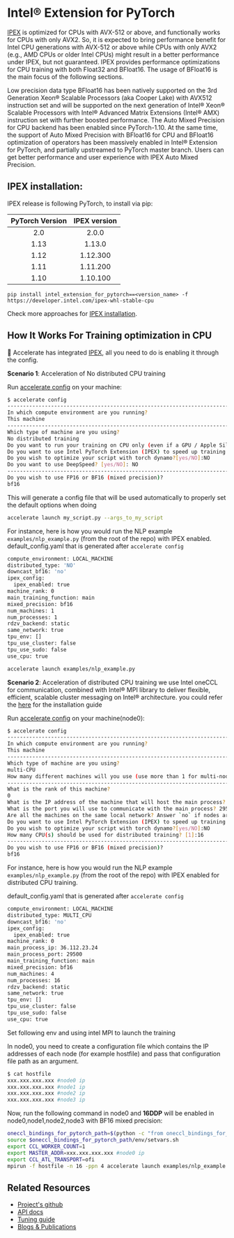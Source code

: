 <!--Copyright 2022 The HuggingFace Team. All rights reserved.

Licensed under the Apache License, Version 2.0 (the "License"); you may not use this file except in compliance with
the License. You may obtain a copy of the License at

http://www.apache.org/licenses/LICENSE-2.0

Unless required by applicable law or agreed to in writing, software distributed under the License is distributed on
an "AS IS" BASIS, WITHOUT WARRANTIES OR CONDITIONS OF ANY KIND, either express or implied. See the License for the
specific language governing permissions and limitations under the License.
-->

# Intel® Extension for PyTorch

[IPEX](https://github.com/intel/intel-extension-for-pytorch) is optimized for CPUs with AVX-512 or above, and functionally works for CPUs with only AVX2. So, it is expected to bring performance benefit for Intel CPU generations with AVX-512 or above while CPUs with only AVX2 (e.g., AMD CPUs or older Intel CPUs) might result in a better performance under IPEX, but not guaranteed. IPEX provides performance optimizations for CPU training with both Float32 and BFloat16. The usage of BFloat16 is the main focus of the following sections.

Low precision data type BFloat16 has been natively supported on the 3rd Generation Xeon® Scalable Processors (aka Cooper Lake) with AVX512 instruction set and will be supported on the next generation of Intel® Xeon® Scalable Processors with Intel® Advanced Matrix Extensions (Intel® AMX) instruction set with further boosted performance. The Auto Mixed Precision for CPU backend has been enabled since PyTorch-1.10. At the same time, the support of Auto Mixed Precision with BFloat16 for CPU and BFloat16 optimization of operators has been massively enabled in Intel® Extension for PyTorch, and partially upstreamed to PyTorch master branch. Users can get better performance and user experience with IPEX Auto Mixed Precision.

## IPEX installation:

IPEX release is following PyTorch, to install via pip:

| PyTorch Version   | IPEX version   |
| :---------------: | :----------:   |
| 2.0               |  2.0.0         |
| 1.13              |  1.13.0        |
| 1.12              |  1.12.300      |
| 1.11              |  1.11.200      |
| 1.10              |  1.10.100      |

```
pip install intel_extension_for_pytorch==<version_name> -f https://developer.intel.com/ipex-whl-stable-cpu
```

Check more approaches for [IPEX installation](https://intel.github.io/intel-extension-for-pytorch/cpu/latest/tutorials/installation.html).


## How It Works For Training optimization in CPU

🤗 Accelerate has integrated [IPEX](https://github.com/intel/intel-extension-for-pytorch), all you need to do is enabling it through the config.

**Scenario 1**: Acceleration of No distributed CPU training

Run <u>accelerate config</u> on your machine:

```bash
$ accelerate config
-----------------------------------------------------------------------------------------------------------------------------------------------------------
In which compute environment are you running?
This machine
-----------------------------------------------------------------------------------------------------------------------------------------------------------
Which type of machine are you using?
No distributed training
Do you want to run your training on CPU only (even if a GPU / Apple Silicon device is available)? [yes/NO]:yes
Do you want to use Intel PyTorch Extension (IPEX) to speed up training on CPU? [yes/NO]:yes
Do you wish to optimize your script with torch dynamo?[yes/NO]:NO
Do you want to use DeepSpeed? [yes/NO]: NO
-----------------------------------------------------------------------------------------------------------------------------------------------------------
Do you wish to use FP16 or BF16 (mixed precision)?
bf16
```
This will generate a config file that will be used automatically to properly set the
default options when doing

```bash
accelerate launch my_script.py --args_to_my_script
```

For instance, here is how you would run the NLP example `examples/nlp_example.py` (from the root of the repo) with IPEX enabled.
default_config.yaml that is generated after `accelerate config`

```bash
compute_environment: LOCAL_MACHINE
distributed_type: 'NO'
downcast_bf16: 'no'
ipex_config:
  ipex_enabled: true
machine_rank: 0
main_training_function: main
mixed_precision: bf16
num_machines: 1
num_processes: 1
rdzv_backend: static
same_network: true
tpu_env: []
tpu_use_cluster: false
tpu_use_sudo: false
use_cpu: true
```
```bash
accelerate launch examples/nlp_example.py
```

**Scenario 2**: Acceleration of distributed CPU training
we use Intel oneCCL for communication, combined with Intel® MPI library to deliver flexible, efficient, scalable cluster messaging on Intel® architecture. you could refer the [here](https://huggingface.co/docs/transformers/perf_train_cpu_many) for the installation guide

Run <u>accelerate config</u> on your machine(node0):

```bash
$ accelerate config
-----------------------------------------------------------------------------------------------------------------------------------------------------------
In which compute environment are you running?
This machine
-----------------------------------------------------------------------------------------------------------------------------------------------------------
Which type of machine are you using?
multi-CPU
How many different machines will you use (use more than 1 for multi-node training)? [1]: 4
-----------------------------------------------------------------------------------------------------------------------------------------------------------
What is the rank of this machine?
0
What is the IP address of the machine that will host the main process? 36.112.23.24
What is the port you will use to communicate with the main process? 29500
Are all the machines on the same local network? Answer `no` if nodes are on the cloud and/or on different network hosts [YES/no]: yes
Do you want to use Intel PyTorch Extension (IPEX) to speed up training on CPU? [yes/NO]:yes
Do you wish to optimize your script with torch dynamo?[yes/NO]:NO
How many CPU(s) should be used for distributed training? [1]:16
-----------------------------------------------------------------------------------------------------------------------------------------------------------
Do you wish to use FP16 or BF16 (mixed precision)?
bf16
```
For instance, here is how you would run the NLP example `examples/nlp_example.py` (from the root of the repo) with IPEX enabled for distributed CPU training.

default_config.yaml that is generated after `accelerate config`
```bash
compute_environment: LOCAL_MACHINE
distributed_type: MULTI_CPU
downcast_bf16: 'no'
ipex_config:
  ipex_enabled: true
machine_rank: 0
main_process_ip: 36.112.23.24
main_process_port: 29500
main_training_function: main
mixed_precision: bf16
num_machines: 4
num_processes: 16
rdzv_backend: static
same_network: true
tpu_env: []
tpu_use_cluster: false
tpu_use_sudo: false
use_cpu: true
```

Set following env and using intel MPI to launch the training

In node0, you need to create a configuration file which contains the IP addresses of each node (for example hostfile) and pass that configuration file path as an argument.
```bash
$ cat hostfile
xxx.xxx.xxx.xxx #node0 ip
xxx.xxx.xxx.xxx #node1 ip
xxx.xxx.xxx.xxx #node2 ip
xxx.xxx.xxx.xxx #node3 ip
```
Now, run the following command in node0 and **16DDP** will be enabled in node0,node1,node2,node3 with BF16 mixed precision:
```bash
oneccl_bindings_for_pytorch_path=$(python -c "from oneccl_bindings_for_pytorch import cwd; print(cwd)")
source $oneccl_bindings_for_pytorch_path/env/setvars.sh
export CCL_WORKER_COUNT=1
export MASTER_ADDR=xxx.xxx.xxx.xxx #node0 ip
export CCL_ATL_TRANSPORT=ofi
mpirun -f hostfile -n 16 -ppn 4 accelerate launch examples/nlp_example.py
```

## Related Resources

- [Project's github](https://github.com/intel/intel-extension-for-pytorch)
- [API docs](https://intel.github.io/intel-extension-for-pytorch/cpu/latest/tutorials/api_doc.html)
- [Tuning guide](https://intel.github.io/intel-extension-for-pytorch/cpu/latest/tutorials/performance_tuning/tuning_guide.html)
- [Blogs & Publications](https://intel.github.io/intel-extension-for-pytorch/cpu/latest/tutorials/blogs_publications.html)

